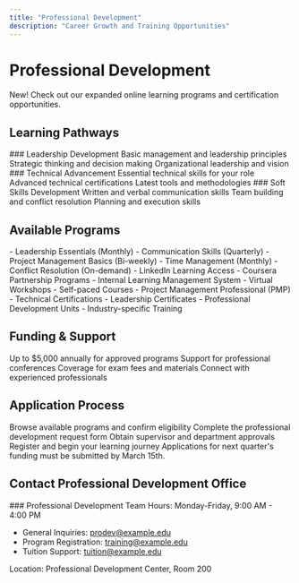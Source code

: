 ```yaml
---
title: "Professional Development"
description: "Career Growth and Training Opportunities"
---
```


# Professional Development

<Tip>
  New! Check out our expanded online learning programs and certification
  opportunities.
</Tip>

## Learning Pathways

<Tabs>
  <Tab title="Leadership Track">
    ### Leadership Development
    <Steps>
      <Step title="Foundation Skills">
        Basic management and leadership principles
      </Step>
      <Step title="Advanced Leadership">
        Strategic thinking and decision making
      </Step>
      <Step title="Executive Training">
        Organizational leadership and vision
      </Step>
    </Steps>
  </Tab>

  <Tab title="Technical Skills">
    ### Technical Advancement
    <Steps>
      <Step title="Core Competencies">
        Essential technical skills for your role
      </Step>
      <Step title="Specialized Training">
        Advanced technical certifications
      </Step>
      <Step title="Emerging Technologies">Latest tools and methodologies</Step>
    </Steps>
  </Tab>

  <Tab title="Professional Skills">
    ### Soft Skills Development
    <Steps>
      <Step title="Communication">Written and verbal communication skills</Step>
      <Step title="Collaboration">Team building and conflict resolution</Step>
      <Step title="Project Management">Planning and execution skills</Step>
    </Steps>
  </Tab>
</Tabs>

## Available Programs

<AccordionGroup>
  <Accordion icon="chalkboard-user" title="Workshops & Seminars">
    - Leadership Essentials (Monthly) - Communication Skills (Quarterly) -
    Project Management Basics (Bi-weekly) - Time Management (Monthly) - Conflict
    Resolution (On-demand)
  </Accordion>

  <Accordion icon="laptop" title="Online Learning">
    - LinkedIn Learning Access - Coursera Partnership Programs - Internal
    Learning Management System - Virtual Workshops - Self-paced Courses
  </Accordion>

  <Accordion icon="certificate" title="Certifications">
    - Project Management Professional (PMP) - Technical Certifications -
    Leadership Certificates - Professional Development Units - Industry-specific
    Training
  </Accordion>
</AccordionGroup>

## Funding & Support

<CardGroup>
  <Card title="Tuition Reimbursement" icon="graduation-cap">
    Up to $5,000 annually for approved programs
  </Card>

  <Card title="Conference Funding" icon="plane">
    Support for professional conferences
  </Card>

  <Card title="Certification Support" icon="award">
    Coverage for exam fees and materials
  </Card>

  <Card title="Mentorship Program" icon="users">
    Connect with experienced professionals
  </Card>
</CardGroup>

## Application Process

<Steps>
  <Step title="Review Opportunities">
    Browse available programs and confirm eligibility
  </Step>
  <Step title="Submit Request">
    Complete the professional development request form
  </Step>
  <Step title="Approval Process">
    Obtain supervisor and department approvals
  </Step>
  <Step title="Enrollment">Register and begin your learning journey</Step>
</Steps>

<Warning>
  Applications for next quarter's funding must be submitted by March 15th.
</Warning>

## Contact Professional Development Office

<Note>
### Professional Development Team
Hours: Monday-Friday, 9:00 AM - 4:00 PM

- General Inquiries: prodev@example.edu
- Program Registration: training@example.edu
- Tuition Support: tuition@example.edu

Location: Professional Development Center, Room 200

</Note>
